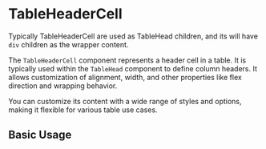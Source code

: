 
<Meta of={TableHeaderCellStories} />

# TableHeaderCell
Typically TableHeaderCell are used as TableHead children, and its will have `div` children as the wrapper content.

The `TableHeaderCell` component represents a header cell in a table. 
It is typically used within the `TableHead` component to define column headers.
It allows customization of alignment, width, and other properties like flex direction and wrapping behavior.

You can customize its content with a wide range of styles and options, making it flexible for various table use cases.

## Basic Usage

<Canvas of={TableHeaderCellStories.BasicUsage} />
<Controls />

<RenderHtmlMarkup of={TableHeaderCellStories.BasicUsage} />
